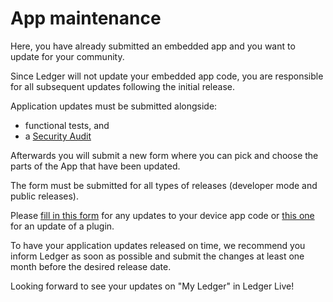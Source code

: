 # App maintenance

Here, you have already submitted an embedded app and you want to update for your community.

Since Ledger will not update your embedded app code, you are responsible for all subsequent updates following the initial release.

Application updates must be submitted alongside:
- functional tests, and
- a  [Security Audit](./requirements/security#security-audit)

Afterwards you will submit a new form where you can pick and choose the parts of the App that have been updated.

The form must be submitted for all types of releases (developer mode and public releases).

Please [fill in this form](./submission-form) for any updates to your device app code or [this one](https://ledger.typeform.com/to/YZZCHEB8) for an update of a plugin.

To have your application updates released on time, we recommend you inform Ledger as soon as possible and submit the changes at least one month before the desired release date.

Looking forward to see your updates on "My Ledger" in Ledger Live!
